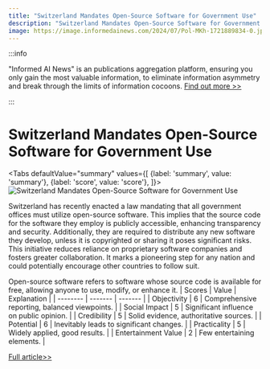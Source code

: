 ```yaml
---
title: "Switzerland Mandates Open-Source Software for Government Use"
description: "Switzerland Mandates Open-Source Software for Government Use"
image: https://image.informedainews.com/2024/07/Pol-MKh-1721889834-0.jpg
---
```



:::info

"Informed AI News" is an publications aggregation platform, ensuring you only gain the most valuable information, to eliminate information asymmetry and break through the limits of information cocoons.  [Find out more >>](/)

:::

# Switzerland Mandates Open-Source Software for Government Use


<Tabs
	defaultValue="summary"
	values={[
	{label: 'summary', value: 'summary'},
	{label: 'score', value: 'score'},
]}>
<TabItem value="summary">
<img
  src="https://image.informedainews.com/2024/07/Pol-MKh-1721889834-0.jpg"
  alt="Switzerland Mandates Open-Source Software for Government Use"
/>



Switzerland has recently enacted a law mandating that all government offices must utilize open-source software. This implies that the source code for the software they employ is publicly accessible, enhancing transparency and security. Additionally, they are required to distribute any new software they develop, unless it is copyrighted or sharing it poses significant risks. This initiative reduces reliance on proprietary software companies and fosters greater collaboration. It marks a pioneering step for any nation and could potentially encourage other countries to follow suit.

Open-source software refers to software whose source code is available for free, allowing anyone to use, modify, or enhance it.
</TabItem>
<TabItem value="score">
	| Scores     | Value   | Explanation |
	| -------- | ------- | ------- |
	| Objectivity  | 6    | Comprehensive reporting, balanced viewpoints.    |
	| Social Impact | 5     | Significant influence on public opinion.    |
	| Credibility    | 5    | Solid evidence, authoritative sources.    |
	| Potential    | 6    | Inevitably leads to significant changes.    |
	| Practicality    | 5    | Widely applied, good results.    |
	| Entertainment Value    | 2    | Few entertaining elements.    |
</TabItem>
</Tabs>

[Full article>>](https://www.cnbeta.com.tw/articles/tech/1439530.htm)
